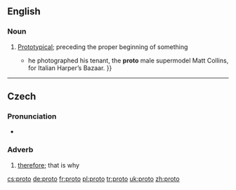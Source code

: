 {{also|proto-}}

==English==

===Noun===
{{en-adj|-}}

# [[prototype|Prototypical]]; preceding the proper beginning of something
#*{{quote-news|2007|March 11|Horacio Silva|Muscle Man|New York Times|url=http://www.nytimes.com/2007/03/11/style/tmagazine/11tmuscle.html
|passage={{...|After studying economics at Bard College in New York, Ritts moved back to the West Coast; his break came in 1978 when}} he photographed his tenant, the '''proto''' male supermodel Matt Collins, for Italian Harper’s Bazaar. }}

----

==Czech==

===Pronunciation===
* {{audio|Cs-proto.ogg|audio}}

===Adverb===
{{infl|cs|adverb}}

# [[therefore]]; that is why

[[cs:proto]]
[[de:proto]]
[[fr:proto]]
[[pl:proto]]
[[tr:proto]]
[[uk:proto]]
[[zh:proto]]